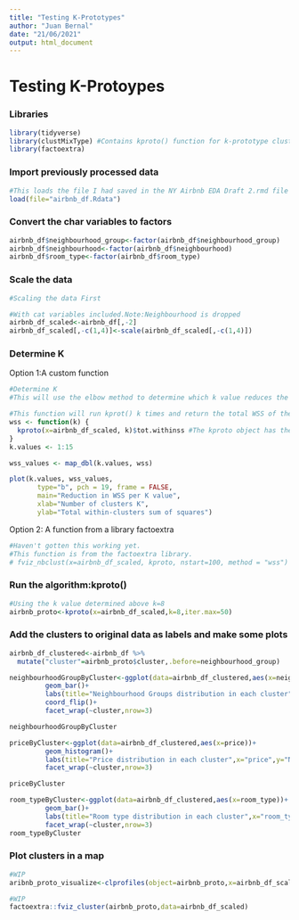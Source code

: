 ---
title: "Testing K-Prototypes"
author: "Juan Bernal"
date: "21/06/2021"
output: html_document
---
<h1>Testing K-Protoypes</h1>

<h3>Libraries</h3>

```{r}
library(tidyverse)
library(clustMixType) #Contains kproto() function for k-prototype clustering.
library(factoextra)

```

<h3>Import previously processed data</h3>
```{r}
#This loads the file I had saved in the NY Airbnb EDA Draft 2.rmd file with the save() function
load(file="airbnb_df.Rdata")
```



<h3>Convert the char variables to factors</h3>
```{r}
airbnb_df$neighbourhood_group<-factor(airbnb_df$neighbourhood_group)
airbnb_df$neighbourhood<-factor(airbnb_df$neighbourhood)
airbnb_df$room_type<-factor(airbnb_df$room_type)

```

<h3>Scale the data</h3>
```{r}
#Scaling the data First

#With cat variables included.Note:Neighbourhood is dropped
airbnb_df_scaled<-airbnb_df[,-2]
airbnb_df_scaled[,-c(1,4)]<-scale(airbnb_df_scaled[,-c(1,4)])


```

<h3>Determine K</h3>

Option 1:A custom function
```{r}
#Determine K 
#This will use the elbow method to determine which k value reduces the within variability of the clusters the most. Seems like it's 7 or 8

#This function will run kprot() k times and return the total WSS of the clusters.
wss <- function(k) {
  kproto(x=airbnb_df_scaled, k)$tot.withinss #The kproto object has the total Within Sum of Squares of the clusters. We want a K value that reduces this.
}
k.values <- 1:15

wss_values <- map_dbl(k.values, wss)

plot(k.values, wss_values,
       type="b", pch = 19, frame = FALSE,
       main="Reduction in WSS per K value",
       xlab="Number of clusters K",
       ylab="Total within-clusters sum of squares")
```

Option 2: A function from a library factoextra
```{r}
#Haven't gotten this working yet.
#This function is from the factoextra library.
# fviz_nbclust(x=airbnb_df_scaled, kproto, nstart=100, method = "wss")
```


<h3>Run the algorithm:kproto()</h3>

```{r}
#Using the k value determined above k=8
airbnb_proto<-kproto(x=airbnb_df_scaled,k=8,iter.max=50)
```

<h3>Add the clusters to original data as labels and make some plots</h3>
```{r}
airbnb_df_clustered<-airbnb_df %>%
  mutate("cluster"=airbnb_proto$cluster,.before=neighbourhood_group)
```

```{r}
neighbourhoodGroupByCluster<-ggplot(data=airbnb_df_clustered,aes(x=neighbourhood_group))+
         geom_bar()+
         labs(title="Neighbourhood Groups distribution in each cluster",x="neighbourhood_group",y="Number of listings")+
         coord_flip()+
         facet_wrap(~cluster,nrow=3)

neighbourhoodGroupByCluster
```


```{r}
priceByCluster<-ggplot(data=airbnb_df_clustered,aes(x=price))+
         geom_histogram()+
         labs(title="Price distribution in each cluster",x="price",y="Number of listings")+
         facet_wrap(~cluster,nrow=3)

priceByCluster
```

```{r}
room_typeByCluster<-ggplot(data=airbnb_df_clustered,aes(x=room_type))+
         geom_bar()+
         labs(title="Room type distribution in each cluster",x="room_type",y="Number of listings")+
         facet_wrap(~cluster,nrow=3)
room_typeByCluster
```
<h3>Plot clusters in a map</h3>
```{r}
#WIP
aribnb_proto_visualize<-clprofiles(object=airbnb_proto,x=airbnb_df_scaled)
```

```{r}
#WIP
factoextra::fviz_cluster(airbnb_proto,data=airbnb_df_scaled)
```

